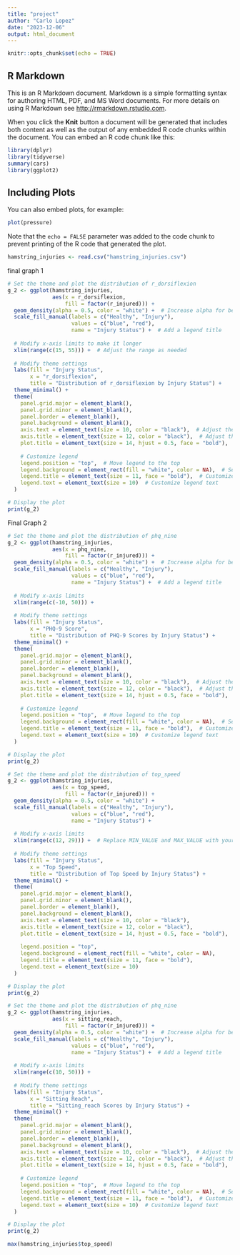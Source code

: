 ```yaml
---
title: "project"
author: "Carlo Lopez"
date: "2023-12-06"
output: html_document
---
```


```r
knitr::opts_chunk$set(echo = TRUE)
```

## R Markdown

This is an R Markdown document. Markdown is a simple formatting syntax for authoring HTML, PDF, and MS Word documents. For more details on using R Markdown see <http://rmarkdown.rstudio.com>.

When you click the **Knit** button a document will be generated that includes both content as well as the output of any embedded R code chunks within the document. You can embed an R code chunk like this:

```r

library(dplyr)
library(tidyverse)
summary(cars)
library(ggplot2)

```

## Including Plots

You can also embed plots, for example:

```r
plot(pressure)
```

Note that the `echo = FALSE` parameter was added to the code chunk to prevent printing of the R code that generated the plot.

```r
hamstring_injuries <- read.csv("hamstring_injuries.csv")
```


final graph 1

```r
# Set the theme and plot the distribution of r_dorsiflexion
g_2 <- ggplot(hamstring_injuries, 
              aes(x = r_dorsiflexion, 
                  fill = factor(r_injured))) +
  geom_density(alpha = 0.5, color = "white") +  # Increase alpha for better visibility and add a white border
  scale_fill_manual(labels = c("Healthy", "Injury"), 
                    values = c("blue", "red"),
                    name = "Injury Status") +  # Add a legend title
  
  # Modify x-axis limits to make it longer
  xlim(range(c(15, 55))) +  # Adjust the range as needed
  
  # Modify theme settings
  labs(fill = "Injury Status", 
       x = "r_dorsiflexion",
       title = "Distribution of r_dorsiflexion by Injury Status") +
  theme_minimal() +
  theme(
    panel.grid.major = element_blank(),
    panel.grid.minor = element_blank(),
    panel.border = element_blank(),
    panel.background = element_blank(),
    axis.text = element_text(size = 10, color = "black"),  # Adjust the size and color of axis text
    axis.title = element_text(size = 12, color = "black"),  # Adjust the size and color of axis titles
    plot.title = element_text(size = 14, hjust = 0.5, face = "bold"),  # Adjust the size, alignment, and add bold to the plot title
    
    # Customize legend
    legend.position = "top",  # Move legend to the top
    legend.background = element_rect(fill = "white", color = NA),  # Set legend background color
    legend.title = element_text(size = 11, face = "bold"),  # Customize legend title
    legend.text = element_text(size = 10)  # Customize legend text
  )

# Display the plot
print(g_2)

```

Final Graph 2

```r
# Set the theme and plot the distribution of phq_nine
g_2 <- ggplot(hamstring_injuries, 
              aes(x = phq_nine, 
                  fill = factor(r_injured))) +
  geom_density(alpha = 0.5, color = "white") +  # Increase alpha for better visibility and add a white border
  scale_fill_manual(labels = c("Healthy", "Injury"), 
                    values = c("blue", "red"),
                    name = "Injury Status") +  # Add a legend title
  
  # Modify x-axis limits
  xlim(range(c(-10, 50))) + 
  
  # Modify theme settings
  labs(fill = "Injury Status", 
       x = "PHQ-9 Score",
       title = "Distribution of PHQ-9 Scores by Injury Status") +
  theme_minimal() +
  theme(
    panel.grid.major = element_blank(),
    panel.grid.minor = element_blank(),
    panel.border = element_blank(),
    panel.background = element_blank(),
    axis.text = element_text(size = 10, color = "black"),  # Adjust the size and color of axis text
    axis.title = element_text(size = 12, color = "black"),  # Adjust the size and color of axis titles
    plot.title = element_text(size = 14, hjust = 0.5, face = "bold"),  # Adjust the size, alignment, and add bold to the plot title
    
    # Customize legend
    legend.position = "top",  # Move legend to the top
    legend.background = element_rect(fill = "white", color = NA),  # Set legend background color
    legend.title = element_text(size = 11, face = "bold"),  # Customize legend title
    legend.text = element_text(size = 10)  # Customize legend text
  )

# Display the plot
print(g_2)

```


```r

# Set the theme and plot the distribution of top_speed
g_2 <- ggplot(hamstring_injuries, 
              aes(x = top_speed, 
                  fill = factor(r_injured))) +
  geom_density(alpha = 0.5, color = "white") +
  scale_fill_manual(labels = c("Healthy", "Injury"), 
                    values = c("blue", "red"),
                    name = "Injury Status") +
  
  # Modify x-axis limits
  xlim(range(c(12, 29))) +  # Replace MIN_VALUE and MAX_VALUE with your desired limits
  
  # Modify theme settings
  labs(fill = "Injury Status", 
       x = "Top Speed",
       title = "Distribution of Top Speed by Injury Status") +
  theme_minimal() +
  theme(
    panel.grid.major = element_blank(),
    panel.grid.minor = element_blank(),
    panel.border = element_blank(),
    panel.background = element_blank(),
    axis.text = element_text(size = 10, color = "black"),
    axis.title = element_text(size = 12, color = "black"),
    plot.title = element_text(size = 14, hjust = 0.5, face = "bold"),
    
    legend.position = "top",
    legend.background = element_rect(fill = "white", color = NA),
    legend.title = element_text(size = 11, face = "bold"),
    legend.text = element_text(size = 10)
  )

# Display the plot
print(g_2)

```

```r
# Set the theme and plot the distribution of phq_nine
g_2 <- ggplot(hamstring_injuries, 
              aes(x = sitting_reach, 
                  fill = factor(r_injured))) +
  geom_density(alpha = 0.5, color = "white") +  # Increase alpha for better visibility and add a white border
  scale_fill_manual(labels = c("Healthy", "Injury"), 
                    values = c("blue", "red"),
                    name = "Injury Status") +  # Add a legend title
  
  # Modify x-axis limits
  xlim(range(c(10, 50))) + 
  
  # Modify theme settings
  labs(fill = "Injury Status", 
       x = "Sitting Reach",
       title = "Sitting_reach Scores by Injury Status") +
  theme_minimal() +
  theme(
    panel.grid.major = element_blank(),
    panel.grid.minor = element_blank(),
    panel.border = element_blank(),
    panel.background = element_blank(),
    axis.text = element_text(size = 10, color = "black"),  # Adjust the size and color of axis text
    axis.title = element_text(size = 12, color = "black"),  # Adjust the size and color of axis titles
    plot.title = element_text(size = 14, hjust = 0.5, face = "bold"),  # Adjust the size, alignment, and add bold to the plot title
    
    # Customize legend
    legend.position = "top",  # Move legend to the top
    legend.background = element_rect(fill = "white", color = NA),  # Set legend background color
    legend.title = element_text(size = 11, face = "bold"),  # Customize legend title
    legend.text = element_text(size = 10)  # Customize legend text
  )

# Display the plot
print(g_2)


```

```r
max(hamstring_injuries$top_speed)
```


